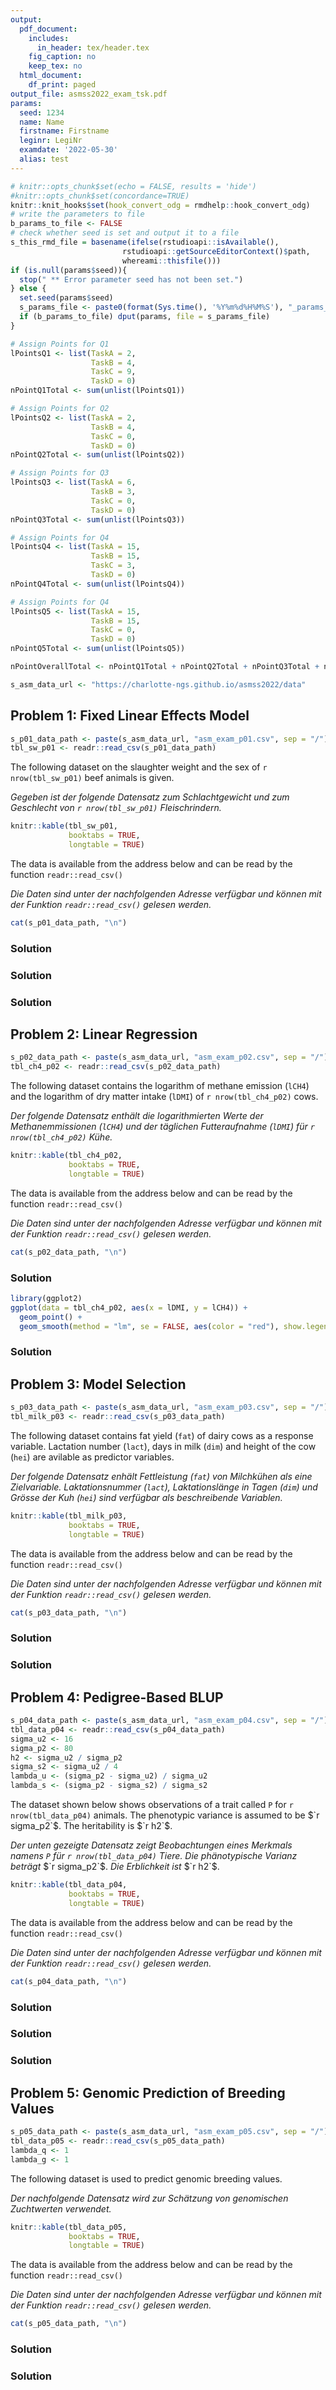 ```yaml
---
output:
  pdf_document:
    includes:
      in_header: tex/header.tex
    fig_caption: no
    keep_tex: no
  html_document:
    df_print: paged
output_file: asmss2022_exam_tsk.pdf
params:
  seed: 1234
  name: Name
  firstname: Firstname
  leginr: LegiNr
  examdate: '2022-05-30'
  alias: test
--- 
```

<!-- %\usepackage{fancyhdr} -->

\newcommand{\points}[1]
{\begin{flushright}\textbf{#1}\end{flushright}}

<!-- %\begin{document} -->
<!-- %\SweaveOpts{concordance=TRUE} -->
```r
# knitr::opts_chunk$set(echo = FALSE, results = 'hide')
#knitr::opts_chunk$set(concordance=TRUE)
knitr::knit_hooks$set(hook_convert_odg = rmdhelp::hook_convert_odg)
# write the parameters to file
b_params_to_file <- FALSE
# check whether seed is set and output it to a file
s_this_rmd_file = basename(ifelse(rstudioapi::isAvailable(), 
                         rstudioapi::getSourceEditorContext()$path, 
                         whereami::thisfile()))
if (is.null(params$seed)){
  stop(" ** Error parameter seed has not been set.")
} else {
  set.seed(params$seed)
  s_params_file <- paste0(format(Sys.time(), '%Y%m%d%H%M%S'), "_params_", s_this_rmd_file, ".txt", collapse = "")
  if (b_params_to_file) dput(params, file = s_params_file)
}
```

```r
# Assign Points for Q1
lPointsQ1 <- list(TaskA = 2,
                  TaskB = 4,
                  TaskC = 9,
                  TaskD = 0)
nPointQ1Total <- sum(unlist(lPointsQ1))
```

```r
# Assign Points for Q2
lPointsQ2 <- list(TaskA = 2,
                  TaskB = 4,
                  TaskC = 0,
                  TaskD = 0)
nPointQ2Total <- sum(unlist(lPointsQ2))
```

```r
# Assign Points for Q3
lPointsQ3 <- list(TaskA = 6,
                  TaskB = 3,
                  TaskC = 0,
                  TaskD = 0)
nPointQ3Total <- sum(unlist(lPointsQ3))
```

```r
# Assign Points for Q4
lPointsQ4 <- list(TaskA = 15,
                  TaskB = 15,
                  TaskC = 3,
                  TaskD = 0)
nPointQ4Total <- sum(unlist(lPointsQ4))
```

```r
# Assign Points for Q4
lPointsQ5 <- list(TaskA = 15,
                  TaskB = 15,
                  TaskC = 0,
                  TaskD = 0)
nPointQ5Total <- sum(unlist(lPointsQ5))
```

```r
nPointOverallTotal <- nPointQ1Total + nPointQ2Total + nPointQ3Total + nPointQ4Total + nPointQ5Total
```


\thispagestyle{empty}

\fcolorbox{white}{white}{
	\centering \parbox[t]{1.0\linewidth}{
		\fontsize{12pt}{20pt}\selectfont % 
		\vspace*{0.5cm} % 

   	Peter von Rohr \\ Institute of Agricultural Sciences\\ D-USYS\\ ETH Zurich

		\vspace*{0.5cm} 
	}
}

\vspace*{2cm}

\fcolorbox{white}{white}{
	\parbox[t]{1.0\linewidth}{
		\centering \fontsize{25pt}{40pt}\selectfont %
		\vspace*{0.2cm}
		 751-7602-00 V \\
     Exam in    \\
     Applied Statistical Methods \\
     in Animal Sciences \\
     Summer Semester 2022

		\vspace*{0.7cm} % Space between the end of the title and the bottom of the grey box
	}
}


\vspace*{1cm}

<!-- % Table with Name -->
\begin{tabular}{p{3cm}p{6cm}}
Date:     &  `r params$examdate` \\
          &  \\
          &  \\
Name:     &  \\
          &  \\
          &  \\
Legi-Nr:  &  \\
\end{tabular}

<!-- % Table with Points -->

\vspace{5ex}
\begin{center}
\begin{tabular}{|p{3cm}|c|c|}
\hline
Problem  &  Maximum Number of Points  &  Number of Points Reached\\
\hline
1        &  `r nPointQ1Total`  & \\
\hline
2        &  `r nPointQ2Total`  & \\
\hline
3        &  `r nPointQ3Total`  & \\
\hline
4        &  `r nPointQ4Total`  & \\
\hline
5        &  `r nPointQ5Total`  & \\
\hline
Total    &  `r nPointOverallTotal` & \\
\hline
\end{tabular}
\end{center}

\vspace{0.5cm}

\textit{Questions in German are in italics}

\clearpage
\pagebreak

```r
s_asm_data_url <- "https://charlotte-ngs.github.io/asmss2022/data"
```


## Problem 1: Fixed Linear Effects Model
```r
s_p01_data_path <- paste(s_asm_data_url, "asm_exam_p01.csv", sep = "/")
tbl_sw_p01 <- readr::read_csv(s_p01_data_path)
```

The following dataset on the slaughter weight and the sex of `r nrow(tbl_sw_p01)` beef animals is given. 

_Gegeben ist der folgende Datensatz zum Schlachtgewicht und zum Geschlecht von `r nrow(tbl_sw_p01)` Fleischrindern._

\vspace{1cm}

```r
knitr::kable(tbl_sw_p01,
             booktabs = TRUE,
             longtable = TRUE)
```

The data is available from the address below and can be read by the function `readr::read_csv()`

_Die Daten sind unter der nachfolgenden Adresse verfügbar und können mit der Funktion `readr::read_csv()` gelesen werden._

```r
cat(s_p01_data_path, "\n")
```

\vspace{1cm}
\begin{enumerate}
\item[a)] Do an F-test with the data above to answer the question whether the fixed effect of the `Sex` of the animal has any influence at all on the slaugher weight. 

\textit{Verwenden Sie einen F-Test zur Beantwortung der Frage ob der fixe Effekt des Geschlechts des Tieres überhaupt einen Einfluss auf das Schlachtgewicht hat.}

\end{enumerate}
\points{`r lPointsQ1$TaskA`}


### Solution


\clearpage
\pagebreak

\begin{enumerate}
\item[b)] Fit the linear fixed effects model showing the effects of the different levels of `Sex` on `Slaughter Weight`. What is the order of the different levels of the factor `Sex` when ordering them according to the size of the effect obtained from the fitted model?

\textit{Passen Sie ein lineares fixes Modell an die Daten an, welches den Einfluss des Geschlechts auf das Schlachgewicht zeigt. Wie lautet die Reihenfolge der Effektstufen des Faktors Geschlecht, wenn diese nach der Effektgrösse aus dem geschätzten Modell sortiert werden?}

\end{enumerate}
\points{`r lPointsQ1$TaskB`}


### Solution 



\clearpage
\pagebreak

\begin{enumerate}
\item[c)] Show how the different effect estimates (Intercept and factor levels of `Sex`) are computed from a solution to the least squares normal equations using the data on slaughter weight and sex when treatment contrasts are used.

\textit{Zeigen Sie wie die Schätzwerte der verschiedenen Effekte (Achsenabschnitt und die Faktoren des Geschlechteffekts) aus einer Lösung der Least Squares-Normalgleichungen berechnet werden für die Daten zum Schlachtgewicht und Geschlecht unter der Verwendung von Treatment-Kontrasten.}

\end{enumerate}
\points{`r lPointsQ1$TaskC`}


### Solution 



\clearpage
\pagebreak


## Problem 2: Linear Regression
```r
s_p02_data_path <- paste(s_asm_data_url, "asm_exam_p02.csv", sep = "/")
tbl_ch4_p02 <- readr::read_csv(s_p02_data_path)
```

The following dataset contains the logarithm of methane emission (`lCH4`) and the logarithm of dry matter intake (`lDMI`) of `r nrow(tbl_ch4_p02)` cows. 

_Der folgende Datensatz enthält die logarithmierten Werte der Methanemmissionen (`lCH4`) und der täglichen Futteraufnahme (`lDMI`) für `r nrow(tbl_ch4_p02)` Kühe._

\vspace{1cm}

```r
knitr::kable(tbl_ch4_p02,
             booktabs = TRUE,
             longtable = TRUE)
```

The data is available from the address below and can be read by the function `readr::read_csv()`

_Die Daten sind unter der nachfolgenden Adresse verfügbar und können mit der Funktion `readr::read_csv()` gelesen werden._

```r
cat(s_p02_data_path, "\n")
```

\clearpage
\pagebreak

\begin{enumerate}
\item[a)] Fit the linear regression model of `lCH4` on `lDMI`.

\textit{Passen Sie ein lineares Regressionsmodell von `lCH4` auf `lDMI` an.}

\end{enumerate}
\points{`r lPointsQ2$TaskA`}


### Solution


\clearpage
\pagebreak


\begin{enumerate}
\item[b)] Show in the plot below, the estimates of the model coefficients obtained from the linear regression in Problem 2a. For a selected example observation, show the fitted value and the residual belonging to that selected observation. 

\textit{Zeigen Sie im nachfolgenden Plot die geschätzten Modellkoeffizienten der linearen Regression aus der Aufgabe 2a). Für einen bestimmten Beobachtungswert zeigen Sie den Modellschätzwert und das Residuum, welches zur ausgewählten Beobachtung gehört.}

\end{enumerate}
\points{`r lPointsQ2$TaskB`}

```r
library(ggplot2)
ggplot(data = tbl_ch4_p02, aes(x = lDMI, y = lCH4)) + 
  geom_point() + 
  geom_smooth(method = "lm", se = FALSE, aes(color = "red"), show.legend = FALSE)
```


### Solution


<!--
\clearpage
\pagebreak

\begin{enumerate}
\item[c)] 

\textit{}

\end{enumerate}
\points{`r lPointsQ2$TaskC`}


### Solution 
-->

\clearpage
\pagebreak


## Problem 3: Model Selection
```r
s_p03_data_path <- paste(s_asm_data_url, "asm_exam_p03.csv", sep = "/")
tbl_milk_p03 <- readr::read_csv(s_p03_data_path)
```
The following dataset contains fat yield (`fat`) of dairy cows as a response variable. Lactation number (`lact`), days in milk (`dim`) and height of the cow (`hei`) are avilable as predictor variables. 

_Der folgende Datensatz enhält Fettleistung (`fat`) von Milchkühen als eine Zielvariable. Laktationsnummer (`lact`), Laktationslänge in Tagen (`dim`) und Grösse der Kuh (`hei`) sind verfügbar als beschreibende Variablen._

\vspace{1cm}

```r
knitr::kable(tbl_milk_p03,
             booktabs = TRUE,
             longtable = TRUE)
```

The data is available from the address below and can be read by the function `readr::read_csv()`

_Die Daten sind unter der nachfolgenden Adresse verfügbar und können mit der Funktion `readr::read_csv()` gelesen werden._

```r
cat(s_p03_data_path, "\n")
```

\clearpage
\pagebreak

\begin{enumerate}
\item[a)] Use model selection based on the $C_p$-value on the above dataset to find the best model. Which predictor variables are included in the best model based on the $C_p$-value? Which are the parameter estimates of the best model?

\textit{Verwenden Sie Modellselektion basierend auf dem $C_p$-Wert für den oben gegebenen Datensatz. Welche beschreibenden Variablen sind im besten Modell nach $C_p$-Wert enthalten? Wie lauten die geschätzten Parameter des besten Modells?}

\end{enumerate}
\points{`r lPointsQ3$TaskA`}


### Solution


\clearpage
\pagebreak

\begin{enumerate}
\item[b)] Verify the result of the model selection using an analysis of variance (`aov()`) on the full model. Are you getting the same result as shown in Problem 3a?

\textit{Verifizieren Sie das Resultat der Modellselektion mit einer Varianzanalyse (aov()) auf dem vollen Modell. Erhalten Sie das gleiche Resultat, wie in Aufgabe 3a?}

\end{enumerate}
\points{`r lPointsQ3$TaskB`}


### Solution

<!--
\clearpage
\pagebreak


\begin{enumerate}
\item[c)] 

\textit{}
\end{enumerate}
\points{`r lPointsQ3$TaskC`}


### Solution
-->

\clearpage
\pagebreak


## Problem 4: Pedigree-Based BLUP
```r
s_p04_data_path <- paste(s_asm_data_url, "asm_exam_p04.csv", sep = "/")
tbl_data_p04 <- readr::read_csv(s_p04_data_path)
sigma_u2 <- 16
sigma_p2 <- 80
h2 <- sigma_u2 / sigma_p2
sigma_s2 <- sigma_u2 / 4
lambda_u <- (sigma_p2 - sigma_u2) / sigma_u2
lambda_s <- (sigma_p2 - sigma_s2) / sigma_s2
```
The dataset shown below shows observations of a trait called `P` for `r nrow(tbl_data_p04)` animals. The phenotypic variance is assumed to be $`r sigma_p2`$. The heritability is $`r h2`$.

_Der unten gezeigte Datensatz zeigt Beobachtungen eines Merkmals namens `P` für `r nrow(tbl_data_p04)` Tiere. Die phänotypische Varianz beträgt_ $`r sigma_p2`$. _Die Erblichkeit ist _ $`r h2`$.

\vspace{1cm}

```r
knitr::kable(tbl_data_p04,
             booktabs = TRUE,
             longtable = TRUE)
```

The data is available from the address below and can be read by the function `readr::read_csv()`

_Die Daten sind unter der nachfolgenden Adresse verfügbar und können mit der Funktion `readr::read_csv()` gelesen werden._

```r
cat(s_p04_data_path, "\n")
```

\clearpage
\pagebreak

\begin{enumerate}
\item[a)] Use the above shown dataset to predict breeding values using a sire model. In that model include \verb+SEX+ as a fixed effect. Specify all model components with expected values and variance-covariance matrices for all random effects in the model. The ratio between residual variance and sire variance can be assumed as $`r lambda_s`$.

\textit{Schätzen Sie Zuchtwerte mit dem oben gezeigten Datensatz mit einem Vatermodell. In diesem Modell soll } \verb+SEX+ \textit{ als fixer Effekt modelliert werden. Geben Sie alle Modellkomponenten an und spezifizieren Sie Erwartungswerte und Varianz-Kovarianzmatrizen für alle zufälligen Effekte im Modell. Das Verhältnis zwischen Restvarianz und Vatervarianz kann angenommen werden als } $`r lambda_s`$.

\end{enumerate}
\points{`r lPointsQ4$TaskA`}


### Solution


\clearpage
\pagebreak

\begin{enumerate}
\item[b)] Predict breeding values for all animals using an animal model. \verb+SEX+ is modelled as fixed effect. Specify all model components with expected values and variance-covariance matrices for all random effects in the model.

\textit{Schätzen Sie Zuchtwerte für alle Tiere mit dem Tiermodell.}  \verb+SEX+ \textit{soll als fixer Effekt modelliert werden. Geben Sie alle Modellkomponenten an und spezifizieren Sie Erwartungswerte und Varianz-Kovarianzmatrizen für alle zufälligen Effekte im Modell.}


\end{enumerate}
\points{`r lPointsQ4$TaskB`}


### Solution



\clearpage
\pagebreak

\begin{enumerate}
\item[c)] Compare the order of the sires according to the predicted breeding values from Problem 4a and 4b.

\textit{Vergleichen Sie die Reihenfolge der Stiere aufgrund der geschätzten Zuchtwerte aus den Aufgaben 4a und 4b.}

\end{enumerate}
\points{`r lPointsQ4$TaskC`}


### Solution 


\clearpage
\pagebreak


## Problem 5: Genomic Prediction of Breeding Values
```r
s_p05_data_path <- paste(s_asm_data_url, "asm_exam_p05.csv", sep = "/")
tbl_data_p05 <- readr::read_csv(s_p05_data_path)
lambda_q <- 1
lambda_g <- 1
```

The following dataset is used to predict genomic breeding values.

_Der nachfolgende Datensatz wird zur Schätzung von genomischen Zuchtwerten verwendet._

\vspace{1cm}

```r
knitr::kable(tbl_data_p05,
             booktabs = TRUE,
             longtable = TRUE)
```

The data is available from the address below and can be read by the function `readr::read_csv()`

_Die Daten sind unter der nachfolgenden Adresse verfügbar und können mit der Funktion `readr::read_csv()` gelesen werden._

```r
cat(s_p05_data_path, "\n")
```

\clearpage
\pagebreak


\begin{enumerate}
\item[a)] Predict genomic breeding values based on the dataset shown above using a marker effect model. The ratio between residual variance and marker effect is $`r lambda_q`$.

\textit{Schätzen Sie genomische Zuchtwerte aufgrund des oben gezeigten Datensatzes mit einem Markereffektmodell. Das Verhältnis zwischen Restvarianz und Markervarianz beträgt} $`r lambda_q`$.

\end{enumerate}
\points{`r lPointsQ5$TaskA`}


### Solution


\clearpage
\pagebreak

\begin{enumerate}
\item[b)] Predict genomic breeding values based on the dataset shown above using a breeding value-based model. The ratio between residual variance and genomic variance is $`r lambda_g`$.

\textit{Schätzen Sie genomische Zuchtwerte aufgrund des oben gezeigten Datensatzes mit einem Zuchtwertmodell. Das Verhältnis der Restvarianz zur genomischen Varianz beträgt }$`r lambda_g`$.

\end{enumerate}
\points{`r lPointsQ5$TaskB`}


### Solution



<!--
\clearpage
\pagebreak

\begin{enumerate}
\item[c)]

\textit{}

\end{enumerate}
\points{`r lPointsQ5$TaskC`}


### Solution 
  
--> 

